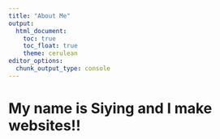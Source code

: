 ```yaml
---
title: "About Me"
output: 
  html_document:
    toc: true
    toc_float: true
    theme: cerulean
editor_options: 
  chunk_output_type: console
---
```


# My name is Siying and I make websites!!


